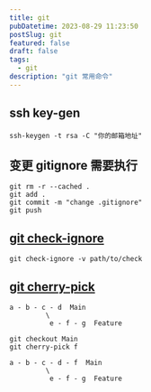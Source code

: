 ```yaml
---
title: git
pubDatetime: 2023-08-29 11:23:50
postSlug: git
featured: false
draft: false
tags:
  - git
description: "git 常用命令"
---
```


## ssh key-gen

```shell
ssh-keygen -t rsa -C "你的邮箱地址"
```

## 变更 gitignore 需要执行

```shell
git rm -r --cached .
git add .
git commit -m "change .gitignore"
git push
```

## [git check-ignore](https://git-scm.com/docs/git-check-ignore)

```shell
git check-ignore -v path/to/check
```

## [git cherry-pick](https://git-scm.com/docs/git-cherry-pick)

```shell
a - b - c - d  Main
         \
          e - f - g  Feature
```

```shell
git checkout Main
git cherry-pick f

```

```shell
a - b - c - d - f  Main
         \
          e - f - g  Feature


```
